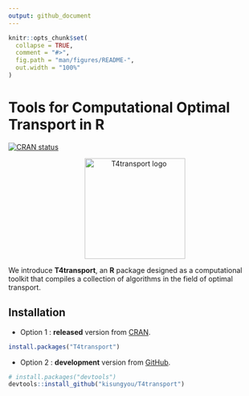 ```yaml
---
output: github_document
---
```


<!-- README.md is generated from README.Rmd. Please edit that file -->

```r
knitr::opts_chunk$set(
  collapse = TRUE,
  comment = "#>",
  fig.path = "man/figures/README-",
  out.width = "100%"
)
```

# Tools for Computational Optimal Transport in R 

<!-- badges: start -->
[![CRAN status](https://www.r-pkg.org/badges/version/T4transport)](https://CRAN.R-project.org/package=T4transport)
<!-- badges: end -->

<p align="center">
  <a href="https://www.kisungyou.com/T4transport/">
    <img src="man/figures/my_logo.png" width="200" alt="T4transport logo" />
  </a>
</p>




We introduce **T4transport**, an **R** package designed as a computational toolkit that 
compiles a collection of algorithms in the field of optimal transport. 

## Installation

* Option 1 : **released** version from [CRAN](https://CRAN.R-project.org).

``` r
install.packages("T4transport")
```

* Option 2 : **development** version from [GitHub](https://github.com/kisungyou/T4transport).

``` r
# install.packages("devtools")
devtools::install_github("kisungyou/T4transport")
```